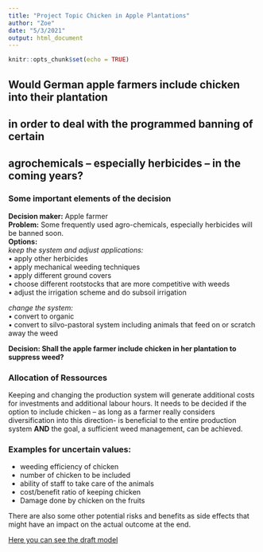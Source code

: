 ---
title: "Project Topic Chicken in Apple Plantations"
author: "Zoe"
date: "5/3/2021"
output: html_document
---

```{r setup, include=FALSE}
knitr::opts_chunk$set(echo = TRUE)
```

## Would German apple farmers include chicken into their plantation   
## in order to deal with the programmed banning of certain  
## agrochemicals – especially herbicides – in the coming years?

### Some important elements of the decision  

**Decision maker:** Apple farmer  
**Problem:** Some frequently used agro-chemicals, especially herbicides will be banned soon.  
**Options:**  
_keep the system and adjust applications:_  
    • apply other herbicides  
    • apply mechanical weeding techniques  
    • apply different ground covers  
    • choose different rootstocks that are more competitive with weeds  
    • adjust the irrigation scheme and do subsoil irrigation  
    
_change the system:_   
    • convert to organic  
    • convert to silvo-pastoral system including animals that feed on or scratch away the weed    

**Decision: Shall the apple farmer include chicken in her plantation to suppress weed?** 

### Allocation of Ressources  
Keeping and changing the production system will generate additional costs for investments and additional labour hours. It needs to be decided if the option to include chicken – as long as a farmer really considers diversification into this direction- is beneficial to the entire production system **AND** the goal, a sufficient weed management, can be achieved.

### Examples for uncertain values:  
* weeding efficiency of chicken  
* number of chicken to be included  
* ability of staff to take care of the animals  
* cost/benefit ratio of keeping chicken  
* Damage done by chicken on the fruits     

There are also some other potential risks and benefits as side effects that might have an impact on the actual outcome at the end.  

[Here you can see the draft model](https://drive.google.com/file/d/1sL7UHkuIYzP4P2PKIZZ7hYle4tJidrN3/view?usp=sharing)



